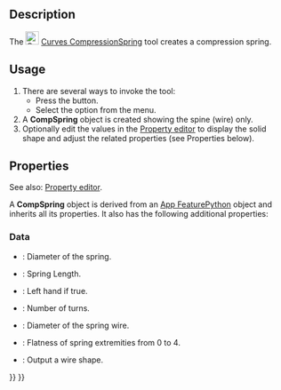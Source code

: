<languages/>
<translate>

<!--T:1-->
{{Docnav
|[[Curves_SegmentSurface|SegmentSurface]]
|[[Curves_ReflectLines|ReflectLines]]
|[[Curves_Workbench|Curves]]
|IconL=Curves_SegmentSurface.svg
|IconR=Curves_ReflectLines.svg
|IconC=Curves_workbench_icon.svg
}}

<!--T:2-->
{{GuiCommand
|Name=Curves CompressionSpring
|MenuLocation=Surfaces → Compression Spring
|Workbenches=[[Curves_Workbench|Curves]]
}}

==Description== <!--T:3-->

<!--T:4-->
The [[Image:Curves_CompressionSpring.svg|24px]] [[Curves_CompressionSpring|Curves CompressionSpring]] tool creates a compression spring.

==Usage== <!--T:5-->

<!--T:6-->
# There are several ways to invoke the tool:
#* Press the {{Button|[[Image:Curves_CompressionSpring.svg|16px]] [[Curves_CompressionSpring|Compression Spring]]}} button.
#* Select the {{MenuCommand|Surfaces → [[Image:Curves_CompressionSpring.svg|16px]] Compression Spring}} option from the menu.
# A '''CompSpring''' object is created showing the spine (wire) only.
# Optionally edit the values in the [[Property_editor|Property editor]] to display the solid shape and adjust the related properties (see Properties below).

==Properties== <!--T:9-->

<!--T:12-->
See also: [[Property_editor|Property editor]].

<!--T:13-->
A '''CompSpring''' object is derived from an [[App_FeaturePython|App FeaturePython]] object and inherits all its properties. It also has the following additional properties:

===Data=== <!--T:14-->

<!--T:15-->
{{TitleProperty|Comp Spring}}

<!--T:16-->
* {{PropertyData|Diameter|Float}}: Diameter of the spring.
* {{PropertyData|Length|Float}}: Spring Length.
* {{PropertyData|Reverse Helix|Bool}}: Left hand if true.
* {{PropertyData|Turns|Integer}}: Number of turns.
* {{PropertyData|Wire Diameter|Float}}: Diameter of the spring wire.

<!--T:17-->
{{TitleProperty|Setting}}

<!--T:18-->
* {{PropertyData|Flatness|Integer}}: Flatness of spring extremities from 0 to 4.
* {{PropertyData|Wire Output|Bool}}: Output a wire shape.


<!--T:11-->
{{Docnav
|[[Curves_SegmentSurface|SegmentSurface]]
|[[Curves_ReflectLines|ReflectLines]]
|[[Curves_Workbench|Curves]]
|IconL=Curves_SegmentSurface.svg
|IconR=Curves_ReflectLines.svg
|IconC=Curves_workbench_icon.svg
}}

</translate>
{{Curves Tools navi{{#translation:}}}}
{{Userdocnavi{{#translation:}}}}